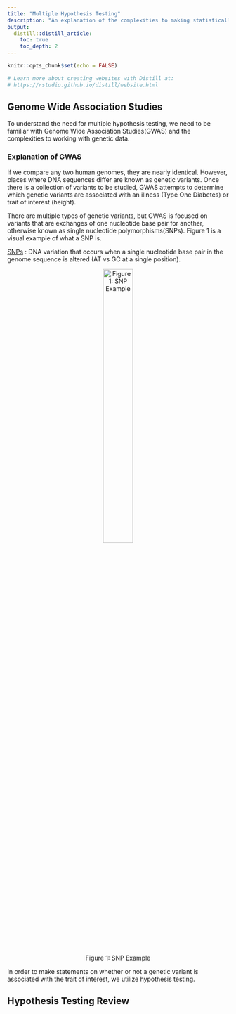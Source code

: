```yaml
---
title: "Multiple Hypothesis Testing"
description: "An explanation of the complexities to making statistically significant conclusions when working with genetic data."
output: 
  distill::distill_article:
    toc: true
    toc_depth: 2
---
```


```r
knitr::opts_chunk$set(echo = FALSE)

# Learn more about creating websites with Distill at:
# https://rstudio.github.io/distill/website.html
```

## Genome Wide Association Studies

To understand the need for multiple hypothesis testing, we need to be familiar with Genome Wide Association Studies(GWAS) and the complexities to working with genetic data.

### Explanation of GWAS 
If we compare any two human genomes, they are nearly identical. However, places where DNA sequences differ are known as genetic variants. Once there is a collection of variants to be studied, GWAS attempts to determine which genetic variants are associated with an illness (Type One Diabetes) or trait of interest (height).

There are multiple types of genetic variants, but GWAS is focused on variants that are exchanges of one nucleotide base pair for another, otherwise known as single nucleotide polymorphisms(SNPs). Figure 1 is a visual example of what a SNP is.

<u>SNPs</u> : DNA variation that occurs when a single nucleotide base pair in the genome sequence is altered (AT vs GC at a single position).

<center>
![Figure 1: SNP Example](images/geneticvariants.png){width=40%}
</center>





In order to make statements on whether or not a genetic variant is associated with the trait of interest, we utilize hypothesis testing.


## Hypothesis Testing Review


